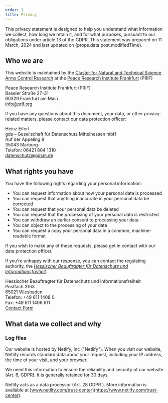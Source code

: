 ```yaml
---
order: 1
title: Privacy
---
```


This privacy statement is designed to help you understand what information we collect, how long we retain it, and for what purposes, pursuant to our obligations under article 13 of the GDPR. This statement was prepared on 11 March, 2024 and last updated on {props.data.post.modifiedTime}.

## Who we are

This website is maintained by the [Cluster for Natural and Technical Science Arms Control Research](https://www.cntrarmscontrol.org/) at the [Peace Research Institute Frankfurt](https://www.prif.org/) (PRIF)

Peace Research Institute Frankfurt (PRIF)\
Baseler Straße 27-31\
60329 Frankfurt am Main\
[info@prif.org](mailto:info@prif.org)

If you have any questions about this document, your data, or other privacy-related matters, please contact our data protection officer:

Heinz Eifert\
gds – Gesellschaft für Datenschutz Mittelhessen mbH\
Auf der Appeling 8\
35043 Marburg\
Telefon: 06421 804 1310\
[datenschutz@gdsm.de](mailto:datenschutz@gdsm.de)

## What rights you have

You have the following rights regarding your personal information:

- You can request information about how your personal data is processed
- You can request that anything inaccurate in your personal data be corrected
- You can request that your personal data be deleted
- You can request that the processing of your personal data is restricted
- You can withdraw an earlier consent to processing your data
- You can object to the processing of your data
- You can request a copy your personal data in a common, machine-readable format

If you wish to make any of these requests, please get in contact with our data protection officer.

If you're unhappy with our response, you can contact the regulating authority, the _[Hessischer Beauftragter für Datenschutz und Informationsfreiheit](https://datenschutz.hessen.de/)_.

Hessischer Beauftragter für Datenschutz und Informationsfreiheit\
Postfach 3163\
65021 Wiesbaden\
Telefon: +49 611 1408 0\
Fax: +49 611 1408 611\
[Contact Form](https://datenschutz.hessen.de/service/beschwerde-uebermitteln)

## What data we collect and why

### Log files

Our website is hosted by Netlify, Inc ("Netlify"). When you visit our website, Netlify records standard data about your request, including your IP address, the time of your visit, and your browser.

We need this information to ensure the reliability and security of our website (Art. 6, GDPR). It is generally retained for 30 days.

Netlify acts as a data processor (Art. 28 GDPR ). More information is available at [www.netlify.com/trust-center](https://www.netlify.com/trust-center).
